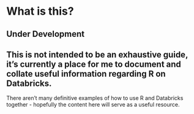 #  What is this? {.unnumbered}

::: callout-caution
## Under Development
:::

::: callout-note
## This is not intended to be an exhaustive guide, it's currently a place for me to document and collate useful information regarding R on Databricks.
:::

There aren't many definitive examples of how to use R and Databricks together - hopefully the content here will serve as a useful resource.
